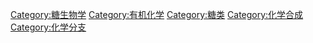 {{catmore}}
{{Commons cat|Carbohydrate chemistry}}

[[Category:糖生物学|Category:糖生物学]]
[[Category:有机化学|Category:有机化学]]
[[Category:糖类|Category:糖类]]
[[Category:化学合成|Category:化学合成]]
[[Category:化学分支|Category:化学分支]]
